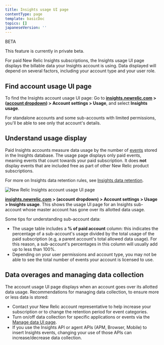 ```yaml
---
title: Insights usage UI page
contentType: page
template: basicDoc
topics: []
japaneseVersion: ''
---
```


BETA

<Callout variant="important">
  This feature is currently in private beta.
</Callout>

For paid New Relic Insights subscriptions, the Insights usage UI page displays the billable data your Insights account is using. Data displayed will depend on several factors, including your account type and your user role.

## Find account usage UI page

To find the Insights account usage UI page: Go to **[insights.newrelic.com](https://insights.newrelic.com) > ([account dropdown](/docs/accounts-partnerships/education/getting-started-new-relic/glossary#account-dropdown)) > Account settings > Usage**, and select **Insights usage**.

<Callout variant="tip">
  For standalone accounts and some sub-accounts with limited permissions, you'll be able to see only that account's details.
</Callout>

## Understand usage display

Paid Insights accounts measure data usage by the number of [events](/docs/accounts-partnerships/education/getting-started-new-relic/glossary#event) stored in the Insights database. The usage page displays only paid events, meaning events that count towards your paid subscription. It does **not** display events that are included free as part of other New Relic product subscriptions.

For more on Insights data retention rules, see [Insights data retention](/docs/insights/use-insights-ui/manage-account-data/insights-data-retention).

![New Relic Insights account usage UI page](./images/New-Relic-account-usage-Insights.png "New-Relic-account-usage-Insights.png")

**[insights.newrelic.com](https://insights.newrelic.com) > (account dropdown) > Account settings > Usage > Insights usage**. This shows the usage UI page for an Insights sub-account whose master account has gone over its allotted data usage.

Some tips for understanding sub-account data:

* The usage table includes a **% of paid account** column: this indicates the percentage of a sub-account's usage divided by the total usage of the paid subscription (e.g, a parent account's total allowed data usage). For this reason, a sub-account's percentages in this column will usually add up to less than 100%.
* Depending on your user permissions and account type, you may not be able to see the total number of events your account is licensed to use.

## Data overages and managing data collection

The account usage UI page displays when an account goes over its allotted data usage. Recommendations for managing data collection, to ensure more or less data is stored:

* Contact your New Relic account representative to help increase your subscription or to change the retention period for event categories.
* Turn on/off data collection for specific applications or events via the [Manage data UI page](/docs/insights/use-insights-ui/manage-account-data/data-summary-page-manage-apps-reporting-insights).
* If you use the Insights API or agent APIs (APM, Browser, Mobile) to insert Insights events, changing your use of those APIs can increase/decrease data collection.
